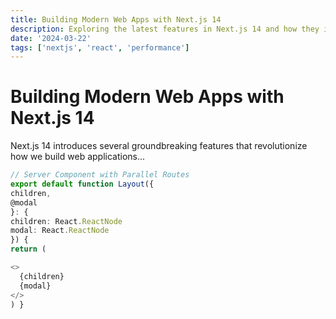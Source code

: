```yaml
---
title: Building Modern Web Apps with Next.js 14
description: Exploring the latest features in Next.js 14 and how they improve the developer experience and application performance.
date: '2024-03-22'
tags: ['nextjs', 'react', 'performance']
---
```


# Building Modern Web Apps with Next.js 14

Next.js 14 introduces several groundbreaking features that revolutionize how we build web applications...

```typescript
// Server Component with Parallel Routes
export default function Layout({
children,
@modal
}: {
children: React.ReactNode
modal: React.ReactNode
}) {
return (

<>
  {children}
  {modal}
</>
) }
```

